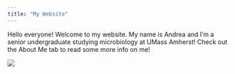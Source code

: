 ```yaml
---
title: "My Website"
---
```


Hello everyone! Welcome to my website. My name is Andrea and I'm a senior undergraduate studying microbiology at UMass Amherst! Check out the About Me tab to read some more info on me!

![](/Users/andreadame/anaconda3/Applications/EvoGenomics/Andrea's Website/mutants.png)

